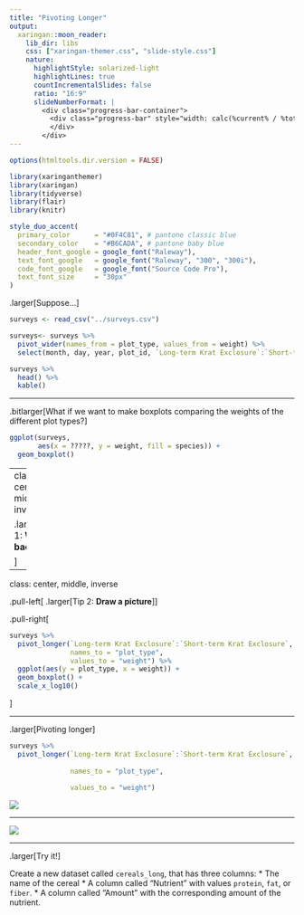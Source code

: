 ```yaml
---
title: "Pivoting Longer"
output:
  xaringan::moon_reader:
    lib_dir: libs
    css: ["xaringan-themer.css", "slide-style.css"]
    nature:
      highlightStyle: solarized-light
      highlightLines: true
      countIncrementalSlides: false
      ratio: "16:9"
      slideNumberFormat: |
        <div class="progress-bar-container">
          <div class="progress-bar" style="width: calc(%current% / %total% * 100%);">
          </div>
        </div>
---
```


```r
options(htmltools.dir.version = FALSE)
```

```r
library(xaringanthemer)
library(xaringan)
library(tidyverse)
library(flair)
library(knitr)

style_duo_accent(
  primary_color      = "#0F4C81", # pantone classic blue
  secondary_color    = "#B6CADA", # pantone baby blue
  header_font_google = google_font("Raleway"),
  text_font_google   = google_font("Raleway", "300", "300i"),
  code_font_google   = google_font("Source Code Pro"),
  text_font_size     = "30px"
)
```

.larger[Suppose...]

```r
surveys <- read_csv("../surveys.csv") 

surveys<- surveys %>% 
  pivot_wider(names_from = plot_type, values_from = weight) %>% 
  select(month, day, year, plot_id, `Long-term Krat Exclosure`:`Short-term Krat Exclosure`)

surveys %>% 
  head() %>% 
  kable()
```

---

.bitlarger[What if we want to make boxplots comparing the weights of the different plot
types?]

```r
ggplot(surveys, 
       aes(x = ?????, y = weight, fill = species)) +
  geom_boxplot()

```

---
class: center, middle, inverse

.larger[Tip 1:  
**Work backwards**

]

---

class: center, middle, inverse

.pull-left[
.larger[Tip 2:
**Draw a picture**
]
]

.pull-right[
```r
surveys %>%
  pivot_longer(`Long-term Krat Exclosure`:`Short-term Krat Exclosure`, 
               names_to = "plot_type", 
               values_to = "weight") %>%
  ggplot(aes(y = plot_type, x = weight)) +
  geom_boxplot() + 
  scale_x_log10()
```
]

---

.larger[Pivoting longer]

```r
surveys %>%
  pivot_longer(`Long-term Krat Exclosure`:`Short-term Krat Exclosure`,
               
               names_to = "plot_type", 
               
               values_to = "weight")

```

![](pivot_longer_code.jpeg)

---

![](pivot_longer.jpeg)

---

.larger[Try it!]

Create a new dataset called `cereals_long`, that has three columns:
* The name of the cereal
* A column called "Nutrient" with values `protein`, `fat`, or `fiber`.
* A column called "Amount" with the corresponding amount of the nutrient.
